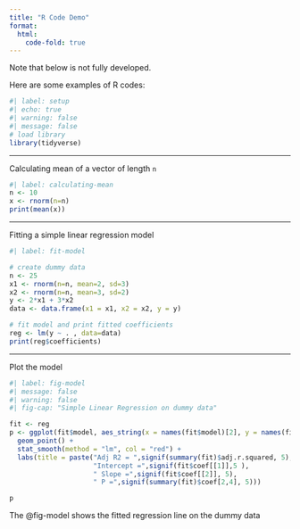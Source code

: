 ```yaml
---
title: "R Code Demo"
format:
  html:
    code-fold: true
---
```


:::{.callout-note}

Note that below is not fully developed.

:::

Here are some examples of R codes:

```r
#| label: setup
#| echo: true
#| warning: false
#| message: false
# load library
library(tidyverse)
```

---

Calculating mean of a vector of length `n`
```r
#| label: calculating-mean
n <- 10
x <- rnorm(n=n)
print(mean(x))
```

---

Fitting a simple linear regression model

```r
#| label: fit-model

# create dummy data
n <- 25
x1 <- rnorm(n=n, mean=2, sd=3)
x2 <- rnorm(n=n, mean=3, sd=2)
y <- 2*x1 + 3*x2
data <- data.frame(x1 = x1, x2 = x2, y = y)

# fit model and print fitted coefficients
reg <- lm(y ~ . , data=data)
print(reg$coefficients)
```

---

Plot the model

```r
#| label: fig-model
#| message: false
#| warning: false
#| fig-cap: "Simple Linear Regression on dummy data"

fit <- reg
p <- ggplot(fit$model, aes_string(x = names(fit$model)[2], y = names(fit$model)[1])) + 
  geom_point() +
  stat_smooth(method = "lm", col = "red") +
  labs(title = paste("Adj R2 = ",signif(summary(fit)$adj.r.squared, 5),
                     "Intercept =",signif(fit$coef[[1]],5 ),
                     " Slope =",signif(fit$coef[[2]], 5),
                     " P =",signif(summary(fit)$coef[2,4], 5)))

p
```

The @fig-model shows the fitted regression line on the dummy data

